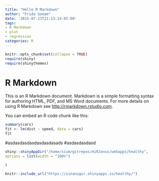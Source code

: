 ```yaml
---
title: "Hello R Markdown"
author: "Frida Gomam"
date: '2015-07-23T21:13:14-05:00'
tags:
- R Markdown
- plot
- regression
categories: R
---
```


```r

knitr::opts_chunk$set(collapse = TRUE)
require(shiny)
require(shinythemes)
```

# R Markdown

This is an R Markdown document. Markdown is a simple formatting syntax for authoring HTML, PDF, and MS Word documents. For more details on using R Markdown see <http://rmarkdown.rstudio.com>.

You can embed an R code chunk like this:

```r
summary(cars)
fit <- lm(dist ~ speed, data = cars)
fit
```



#asdasdasdasdasdasdasads
#asdasdasdasd

```r

shiny::shinyAppDir("/home/sium/gitrepos/miRJanus/webapps/healthy",
options = list(width = "100%")

)

```


```r

knitr::include_url("https://sinanugur.shinyapps.io/healthy/")

```



